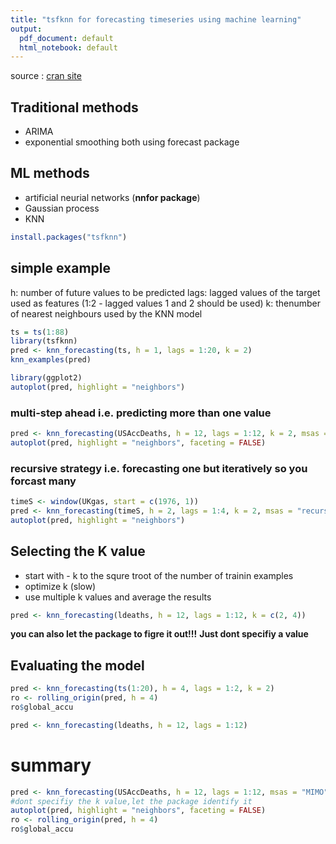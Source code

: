 ```yaml
---
title: "tsfknn for forecasting timeseries using machine learning"
output:
  pdf_document: default
  html_notebook: default
---
```

source : [cran site](https://cran.r-project.org/web/packages/tsfknn/vignettes/tsfknn.html)

## Traditional methods
* ARIMA 
* exponential smoothing
both using forecast package

## ML methods
* artificial neurial networks (**nnfor package**)
* Gaussian process
* KNN


```r
install.packages("tsfknn")
```



## simple example 

h: number of future values to be predicted
lags: lagged values of the target used as features (1:2 - lagged values 1 and 2 should be used)
k: thenumber of nearest neighbours used by the KNN model

```r
ts = ts(1:88)
library(tsfknn)
pred <- knn_forecasting(ts, h = 1, lags = 1:20, k = 2)
knn_examples(pred)
```

```r
library(ggplot2)
autoplot(pred, highlight = "neighbors")
```

### multi-step ahead i.e. predicting more than one value

```r
pred <- knn_forecasting(USAccDeaths, h = 12, lags = 1:12, k = 2, msas = "MIMO")
autoplot(pred, highlight = "neighbors", faceting = FALSE)
```

### recursive strategy i.e. forecasting one but iteratively so you forcast many

```r
timeS <- window(UKgas, start = c(1976, 1))
pred <- knn_forecasting(timeS, h = 2, lags = 1:4, k = 2, msas = "recursive")
autoplot(pred, highlight = "neighbors")
```

## Selecting the K value

* start with - k to the squre troot of the number of trainin examples
* optimize k (slow)
*  use multiple k values and average the results

```r
pred <- knn_forecasting(ldeaths, h = 12, lags = 1:12, k = c(2, 4))
```

**you can also let the package to figre it out!!!**
__Just dont specifiy a value__

## Evaluating the model
```r
pred <- knn_forecasting(ts(1:20), h = 4, lags = 1:2, k = 2)
ro <- rolling_origin(pred, h = 4)
ro$global_accu
```

```r
pred <- knn_forecasting(ldeaths, h = 12, lags = 1:12)

```


# summary
```r
pred <- knn_forecasting(USAccDeaths, h = 12, lags = 1:12, msas = "MIMO")
#dont specifiy the k value,let the package identify it
autoplot(pred, highlight = "neighbors", faceting = FALSE)
ro <- rolling_origin(pred, h = 4)
ro$global_accu
```

